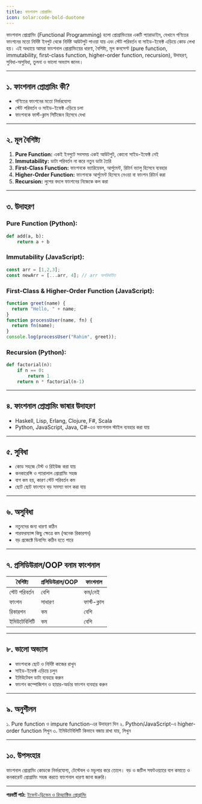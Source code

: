```yaml
---
title: ফাংশনাল প্রোগ্রামিং
icon: solar:code-bold-duotone
---
```


ফাংশনাল প্রোগ্রামিং (Functional Programming) হলো প্রোগ্রামিংয়ের একটি প্যারাডাইম, যেখানে গণিতের ফাংশনের মতো নির্দিষ্ট ইনপুট থেকে নির্দিষ্ট আউটপুট পাওয়া যায় এবং স্টেট পরিবর্তন বা সাইড-ইফেক্ট এড়িয়ে কোড লেখা হয়। এই অধ্যায়ে আমরা ফাংশনাল প্রোগ্রামিংয়ের ধারণা, বৈশিষ্ট্য, মূল কনসেপ্ট (pure function, immutability, first-class function, higher-order function, recursion), উদাহরণ, সুবিধা-অসুবিধা, তুলনা ও ভালো অভ্যাস জানব।

---

## ১. ফাংশনাল প্রোগ্রামিং কী?

- গণিতের ফাংশনের মতো নির্ভরযোগ্য
- স্টেট পরিবর্তন ও সাইড-ইফেক্ট এড়িয়ে চলা
- ফাংশনকে ফার্স্ট-ক্লাস সিটিজেন হিসেবে দেখা

---

## ২. মূল বৈশিষ্ট্য

1. **Pure Function:** একই ইনপুটে সবসময় একই আউটপুট, কোনো সাইড-ইফেক্ট নেই
2. **Immutability:** ডাটা পরিবর্তন না করে নতুন ডাটা তৈরি
3. **First-Class Function:** ফাংশনকে ভ্যারিয়েবল, আর্গুমেন্ট, রিটার্ন ভ্যালু হিসেবে ব্যবহার
4. **Higher-Order Function:** ফাংশনকে আর্গুমেন্ট হিসেবে নেওয়া বা ফাংশন রিটার্ন করা
5. **Recursion:** লুপের বদলে ফাংশনের নিজেকে কল করা

---

## ৩. উদাহরণ

### Pure Function (Python):
```python
def add(a, b):
    return a + b
```

### Immutability (JavaScript):
```js
const arr = [1,2,3];
const newArr = [...arr, 4]; // arr অপরিবর্তিত
```

### First-Class & Higher-Order Function (JavaScript):
```js
function greet(name) {
  return "Hello, " + name;
}
function processUser(name, fn) {
  return fn(name);
}
console.log(processUser("Rahim", greet));
```

### Recursion (Python):
```python
def factorial(n):
    if n == 0:
        return 1
    return n * factorial(n-1)
```

---

## ৪. ফাংশনাল প্রোগ্রামিং ভাষার উদাহরণ

- Haskell, Lisp, Erlang, Clojure, F#, Scala
- Python, JavaScript, Java, C#-এও ফাংশনাল স্টাইল ব্যবহার করা যায়

---

## ৫. সুবিধা

- কোড সহজে টেস্ট ও রিইউজ করা যায়
- কনকারেন্সি ও প্যারালাল প্রোগ্রামিং সহজ
- বাগ কম হয়, কারণ স্টেট পরিবর্তন কম
- ছোট ছোট ফাংশনে বড় সমস্যা ভাগ করা যায়

---

## ৬. অসুবিধা

- নতুনদের জন্য ধারণা কঠিন
- পারফরম্যান্স কিছু ক্ষেত্রে কম (অনেক রিকারশন)
- বড় প্রজেক্টে ডিবাগিং কঠিন হতে পারে

---

## ৭. প্রসিডিউরাল/OOP বনাম ফাংশনাল

| বৈশিষ্ট্য         | প্রসিডিউরাল/OOP | ফাংশনাল           |
|-------------------|-----------------|-------------------|
| স্টেট পরিবর্তন     | বেশি            | কম/নেই            |
| ফাংশন             | সাধারণ          | ফার্স্ট-ক্লাস      |
| রিকারশন           | কম              | বেশি              |
| ইমিউটেবিলিটি      | কম              | বেশি              |

---

## ৮. ভালো অভ্যাস

- ফাংশনকে ছোট ও নির্দিষ্ট কাজের রাখুন
- সাইড-ইফেক্ট এড়িয়ে চলুন
- ইমিউটেবল ডাটা ব্যবহার করুন
- ফাংশন কম্পোজিশন ও হায়ার-অর্ডার ফাংশন ব্যবহার করুন

---

## ৯. অনুশীলন

১. Pure function ও impure function-এর উদাহরণ দিন
২. Python/JavaScript-এ higher-order function লিখুন
৩. ইমিউটেবিলিটি কিভাবে বজায় রাখা যায়, লিখুন

---

## ১০. উপসংহার

ফাংশনাল প্রোগ্রামিং কোডকে নির্ভরযোগ্য, টেস্টেবল ও মডুলার করে তোলে। বড় ও জটিল সফটওয়্যারে বাগ কমাতে ও কনকারেন্ট প্রোগ্রামিং সহজ করতে ফাংশনাল ধারণা জানা জরুরি।

---

**পরবর্তী পাঠ:** [ইভেন্ট-ড্রিভেন ও রিঅ্যাক্টিভ প্রোগ্রামিং](/programming/event-driven)
